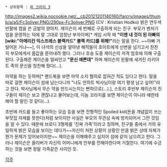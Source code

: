  * 상위항목 : [[파 크라이 3]]

{{{+1 '''Oliver Carswell''' }}}

http://images2.wikia.nocookie.net/__cb20121201140160/farcry/images/thumb/a/a5/Fc3oliver.PNG/290px-Fc3oliver.PNG
(CV : Kristian Hodko)
밝은 연두색 반팔에 캡을 쓴 금발의 양아치. 제이슨이 세 번째로 구출하게 되는 친구. 
부모가 벤처기업을 운영하는 덕에 말 그대로 엄청난 부자이며[* 게임 시작 때 '''"이젠 내 것이 된 아빠의 [wiki:"아메리칸 익스프레스 블랙카드" 블랙 카드]를 위해!"'''라는 말을 한다. ~~아빠 거 털어온 거냐~~], 이 녀석의 신상을 알아낸 해적들이 호이트에게 신변을 넘기고서 찬찬히 부모에게서 몸값을 뜯어내려 했다. 그러나 호송 도중 제이슨의 저격 엄호에 의해 구출된다. 구출해준 제이슨을 얼싸안고 '''"문신 예쁜데"''' 하며 제이슨의 왼팔에 새겨진 라키아트 족의 문신을 칭찬해 줬다(...). 

마약을 하는 듯하며[* 핸드북을 보면 마약 소지 혐의로 잡혀간 적도 있다고 한다. 말을 따로 걸면 제이슨이 섬에 남는다니까 "나도 언하트 박사님이랑 여기 평생 남고 싶어!"라고 한다. 박사님께서 무슨 약을 만드시는지는 뻔하므로(...).], 스토리 후반부 제이슨의 친구들이 제이슨 보고 괜찮냐고 물어보는데, 이놈 꼬라지를 보면 제이슨이 아니라 얘한테 해야 할 말인 것 같다(...). 

초반에 카드를 들고 좋아하는 모습 등을 보면 전형적인 Spoiled kid(돈을 개념없이 쓰는 부잣집 자제를 뜻한다)처럼 보이지만 사실은 부모의 무관심 속에 방치되어서 그런 것임을 알 수 있다. 때문에 브로디 3형제를 '진짜 가족'이라고 칭하며, 친구들 중에서 거의 유일하게 밝은 모습을 보이는 데다가~~자신이 처한 상황이 상황인 만큼 밝은 상태 자체가 뭔가 문제가 있어보이지만~~ 제이슨을 이해해주고 심지어 섬에 같이 남으려고 한다. 그러나 제이슨은 올리버가 자신의 어머니에게 안부를 전해야한다며 거절한다. 여기에 수긍하는 것을 보면 정말 가족같은 사이인 듯.

[[각주]]
